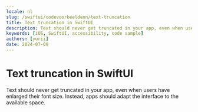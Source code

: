 ```yaml
---
locale: nl
slug: /swiftui/codevoorbeeldenn/text-truncation
title: Text truncation in SwiftUI
description: Text should never get truncated in your app, even when users have enlarged their font size.
keywords: [iOS, SwiftUI, accessibility, code sample]
authors: [yurii]
date: 2024-07-09
---
```


# Text truncation in SwiftUI

Text should never get truncated in your app, even when users have enlarged their font size. Instead, apps should adapt the interface to the available space.

<CodeSample id="text-truncation" framework="swiftui" locale="nl"/>
